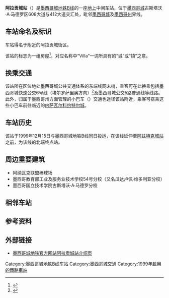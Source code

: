 {{Infobox station
| name = 阿拉贡城站
| image = Metro Villa de Aragón 02.jpg
| caption = 阿拉贡城站外部标识
| address = 608大道与412大道交汇处
| borough = [[墨西哥城|墨西哥城]]古斯塔沃·A·马德罗区
| country = {{MEX}}
| coordinates = {{Coord|19.461647|-99.061451|source:GoogleMaps|display=inline,title}}
| operator = 墨西哥城公共交通运营中心
| lines = [[File:MetroDF_Línea_B.svg|16px]][[墨西哥城地铁B线|墨西哥城地铁B线]]
| distance = 
| platform = 1座
| tracks = 2条
| connections = [[File:Mexico_City_Metrobús_Line_6_icon.svg|16px]]墨西哥城快速公交6号线阿拉贡城站<br>[[File:Logo_rtp_color_cuadro.png|16px]]墨西哥城公交阿拉贡城站<br>内萨瓦尔科约特尔市政交通
| structure = 地上车站
| status = 运营中
| opened = 1999年12月15日
| eng_name = Villa de Aragón
| exits = 2个
}}
'''阿拉贡城站'''（{{Lang-es|Villa de Aragón}}）是[[墨西哥城地鐵B線|墨西哥城地铁B线]]的一座[[地面車站|地上]]中间车站，位于[[墨西哥城|墨西哥城]]古斯塔沃·A·马德罗区608大道与412大道交汇处，毗邻[[墨西哥城|墨西哥城]]及[[墨西哥州|墨西哥州]]界线。

== 车站命名及标识 ==

车站得名于附近的阿拉贡城街区。

该站的标志为一组房屋<ref>{{Cite web|title=Villa de Aragón|url=https://metro.cdmx.gob.mx/la-red/linea-b/villa-de-aragon|accessdate=2021-01-30|author=Metro CDMX|date=|format=|publisher=|language=西班牙语}}</ref>，对应名称中“Villa”一词所具有的“城”或“镇”之意。

== 换乘交通 ==

该站所在区位地处墨西哥城公共交通体系的东端线网末梢，乘客可在此换乘包括墨西哥城快速公交6号线（埃尔罗萨里奥方向）<ref>{{Cite web|title=Mapa Línea 6|url=https://www.metrobus.cdmx.gob.mx/mapas-de-sistema/mapa-linea-6|accessdate=2021-01-30|author=Metrobús CDMX|date=|format=|publisher=|language=西班牙语}}</ref>及墨西哥城公交5路普通线等线路。此外，归属于墨西哥州方面管理的小巴车（{{Lang-es|Combi}}）交通也途径该站附近，乘客可搭乘这些小巴车前往临近的[[内萨瓦尔科约特尔城|内萨瓦尔科约特尔城]]。

== 车站历史 ==
该站于1999年12月15日与墨西哥城地铁B线同日投运，在该线延伸至[[阿兹特克城站|阿兹特克城站]]之前，为该线的北端终点站。

== 周边重要建筑 ==

* 阿纳瓦克联盟棒球场
* 墨西哥教育部工业及服务业技术学校54号分校（又名瓜达卢佩·维多利亚分校）
* 墨西哥国立技术学院古斯塔沃·A·马德罗分校

== 相邻车站 ==
{{start rail box|[[File:Mexico_City_Metro.svg|16px]][[墨西哥城地铁|墨西哥城地铁]]}}
{{s-inop|[[內薩瓦爾科約特爾站|內薩瓦爾科約特爾站]]|[[阿兹特克城站|阿兹特克城站]]方向}}
{{s-line|[[File:MetroDF_Línea_B.svg|16px]][[墨西哥城地铁B线|墨西哥城地铁B线]]}}
{{s-inop|[[阿拉贡森林站|阿拉贡森林站]]|[[美景站|美景站]]方向}}
{{end box}}

== 参考资料 ==
<references />

== 外部链接 ==
* [https://metro.cdmx.gob.mx/la-red/linea-b/villa-de-aragon 墨西哥城地铁官方网站阿拉贡城站介绍页]

{{墨西哥城地鐵B線}}
[[Category:墨西哥城地铁B线车站|Category:墨西哥城地铁B线车站]]
[[Category:墨西哥城交通|Category:墨西哥城交通]]
[[Category:1999年啟用的鐵路車站|Category:1999年啟用的鐵路車站]]
